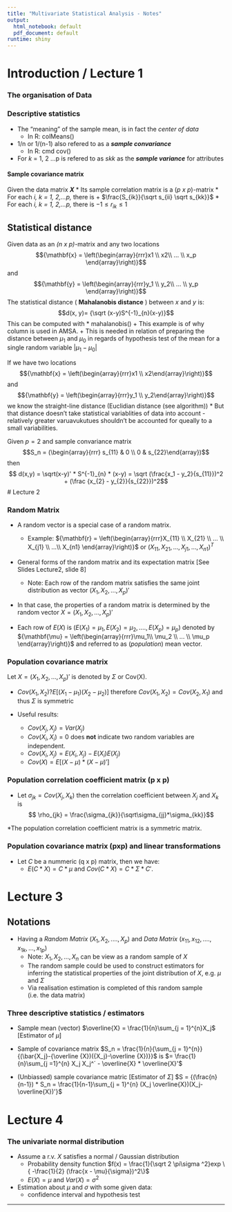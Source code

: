 ---
title: "Multivariate Statistical Analysis - Notes"
output:
  html_notebook: default
  pdf_document: default
runtime: shiny
---


# Introduction / Lecture 1

### The organisation of Data



### Descriptive statistics
* The "meaning" of the sample mean, is in fact the *center of data* 
  +  In R: colMeans()
* 1/n or 1/(n-1) also refered to as a __*sample convariance*__  
  +  In R: cmd cov()
* For *k* = 1, 2 ...p is refered to as *skk* as the __*sample variance*__ for attributes

#### Sample covariance matrix
Given the data matrix __*X*__ 
* Its sample correlation matrix is a (*p x p*)-matrix
* For each *i, k = 1, 2,...p,* there is 
  + $\frac{S_{ik}}{\sqrt s_{ii} \sqrt s_{kk}}$
* For each *i, k = 1, 2,...p,* there is $-1\le r_{ik} \le 1$

## Statistical distance
Given data as an *(n x p)*-matrix and any two locations $${\mathbf{x} = \left(\begin{array}{rrr}x1 \\ x2\\ ... \\ x_p \end{array}\right)}$$ and 
$${\mathbf{y} = \left(\begin{array}{rrr}y_1 \\ y_2\\ ... \\ y_p \end{array}\right)}$$
The statistical distance ( __Mahalanobis distance__ ) between *x* and *y* is: 
  $$d(x, y)= {\sqrt (x-y)S^{-1}_{n}(x-y)}$$
This can be computed with
* mahalanobis()
  + This example is of why column is used in AMSA.
  + This is needed in relation of preparing the distance between $\mu_1$ and $\mu_0$ in regards of hypothesis test of the mean for a single random variable $|\mu_1 - \mu_0|$

If we have two locations   $${\mathbf{x} = \left(\begin{array}{rrr}x1 \\ x2\end{array}\right)}$$ and  
$${\mathbf{y} = \left(\begin{array}{rrr}y_1 \\ y_2\end{array}\right)}$$ we know the straight-line distance (Euclidian distance (see algorithm))
* But that distance doesn't take statistical variablities of data into account - relatively greater varuavukutues shouldn't be accounted for queally to a small variabilities. 

Given $p = 2$ and sample convariance matrix $$S_n = (\begin{array}{rrr}
s_{11} & 0  \\ 0 & s_{22}\end{array})$$ then
$$ d(x,y) = \sqrt(x-y)' * S^{-1}_{n} * (x-y) = \sqrt (\frac{x_1 - y_2}{s_{11}})^2 + (\frac {x_{2} - y_{2}}{s_{22}})^2$$
# Lecture 2

### Random Matrix
* A random vector is a special case of a random matrix. 
  + Example: 
${\mathbf{r} = \left(\begin{array}{rrr}X_{11} \\ X_{21} \\ ... \\ X_{j1} \\ ...\\ X_{n1} \end{array}\right)}$ or $(X_{11}, X_{21}, ..., X_{j1}, ..., X_{n1})^T$
  
* General forms of the random matrix and its expectation matrix [See Slides Lecture2, slide 8]
  + Note: Each row of the random matrix satisfies the same joint distribution as vector $(X_1, X_2, ..., X_p)'$

* In that case, the properties of a random matrix is determined by the random vector 
$X = (X_1, X_2, ..., X_p)'$

* Each row of $E(X)$ is $(E(X_1) = \mu_1, E(X_2) = \mu_2, ...., E(X_p) = \mu_p)$ denoted by ${\mathbf{\mu} = \left(\begin{array}{rrr}\mu_1\\ \mu_2 \\ ... \\ \mu_p \end{array}\right)}$ and referred to as (*population*) mean vector.


### Population covariance matrix

Let $X = (X_1, X_2, ..., X_p)'$ is denoted by $\Sigma$ or Cov(X).

* $Cov(X_1, X_2) ? E[(X_1 - \mu_1)(X_2 - \mu_2)]$ therefore $Cov(X_1, X_2) = Cov(X_2, X_1)$ and thus $\Sigma$ is symmetric

* Useful results: 
  + $Cov(X_j, X_j) = Var(X_j)$
  + $Cov(X_i, X_i) = 0$ does **not** indicate two random variables are independent. 
  + $Cov(X_i, X_j) = E(X_i, X_j) - E(X_i)E(X_j)$
  + $Cov(X) = E[(X - \mu) * (X - \mu)']$
  
  
### Population correlation coefficient matrix (p x p)
* Let $\sigma_{jk} = Cov(X_j, X_k)$ then the correlation coefficient between $X_j$ and $X_k$ is $$ \rho_{jk} = \frac{\sigma_{jk}}{\sqrt\sigma_{jj}*\sigma_{kk}}$$

*The population correlation coefficient matrix is a symmetric matrix. 


### Population covariance matrix (pxp) and linear transformations

* Let $C$ be a nummeric (q x p) matrix, then we have: 
  + $E(C * X) = C * \mu$ and $Cov(C * X) = C * \Sigma * C'$.
  
# Lecture 3

## Notations

* Having a *Random Matrix* ($X_1, X_2, ...., X_p$) and *Data Matrix* ($x_{11}, x_{12}, ...., x_{1k}, ..., x_{1p}$)
  + Note: $X_1, X_2,...,X_n$ can be view as a random sample of $X$
  + The random sample could be used to construct estimators for inferring the statistical properties of the joint distribution of $X$, e.g. $\mu$ and $\Sigma$
  + Via realisation estimation is completed of this random sample (i.e. the data matrix)

### Three descriptive statistics / estimators
* Sample mean (vector) $\overline{X} = \frac{1}{n}\sum_{j = 1}^{n}X_j$ [Estimator of $\mu$]

* Sample of covariance matrix $S_n = \frac{1}{n}{\sum_{j = 1}^{n}} {(\bar{X_j}-{\overline {X})({X_j}-\overline {X})}}$ is $= \frac{1}{n}\sum_{j =1}^{n} X_j X_j^´ - \overline{X} * \overline{X}'$

* (Unbiassed) sample covariance matric [Estimator of $\Sigma$]
$S = {(\frac{n}{n-1}) * S_n = \frac{1}{n-1}\sum_{j = 1}^{n} (X_j \overline{X})(X_j-\overline{X})'}$


# Lecture 4 

### The univariate normal distribution 

* Assume a r.v. *X* satisfies a normal / Gaussian distribution
  + Probability density function $f(x) = \frac{1}{\sqrt 2 \pi\sigma ^2}exp \{ -\frac{1}{2} (\frac{x - \mu}{\sigma})^2\}$
  + $E(X) = \mu$ and $Var(X) = \sigma^2$
* Estimation about $\mu$ and $\sigma$ with some given data: 
  + confidence interval and hypothesis test









___
























